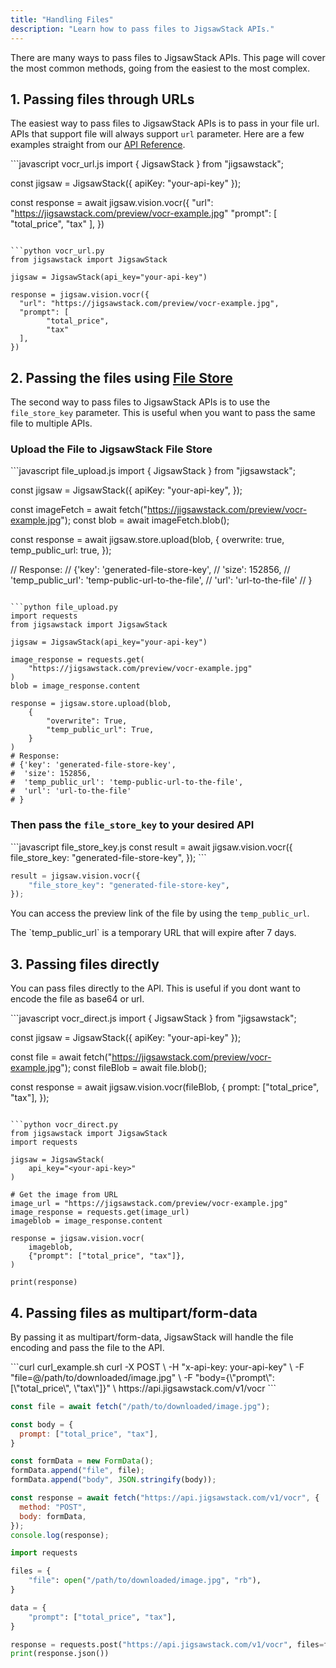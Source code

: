 ```yaml
---
title: "Handling Files"
description: "Learn how to pass files to JigsawStack APIs."
---
```


There are many ways to pass files to JigsawStack APIs. This page will cover the most common methods, going from the easiest to the most complex.

## 1. Passing files through URLs
The easiest way to pass files to JigsawStack APIs is to pass in your file url. APIs that support file will always support `url` parameter.
Here are a few examples straight from our [API Reference](/docs/api-reference).

<CodeGroup>
```javascript vocr_url.js
import { JigsawStack } from "jigsawstack";

const jigsaw = JigsawStack({ apiKey: "your-api-key" });

const response = await jigsaw.vision.vocr({
  "url": "https://jigsawstack.com/preview/vocr-example.jpg"
  "prompt": [
        "total_price",
        "tax"
  ],
})
```

```python vocr_url.py
from jigsawstack import JigsawStack

jigsaw = JigsawStack(api_key="your-api-key")

response = jigsaw.vision.vocr({
  "url": "https://jigsawstack.com/preview/vocr-example.jpg",
  "prompt": [
        "total_price",
        "tax"
  ],
})
```
</CodeGroup>



## 2. Passing the files using [File Store](/docs/api-reference/store/file/add)

The second way to pass files to JigsawStack APIs is to use the `file_store_key` parameter.
This is useful when you want to pass the same file to multiple APIs. 

### Upload the File to JigsawStack File Store
<CodeGroup>
```javascript file_upload.js
import { JigsawStack } from "jigsawstack";

const jigsaw = JigsawStack({
  apiKey: "your-api-key",
});

const imageFetch = await fetch("https://jigsawstack.com/preview/vocr-example.jpg");
const blob = await imageFetch.blob();

const response = await jigsaw.store.upload(blob, {
  overwrite: true,
  temp_public_url: true,
});

// Response:
// {'key': 'generated-file-store-key',
//  'size': 152856,
//  'temp_public_url': 'temp-public-url-to-the-file',
//  'url': 'url-to-the-file'
// }
```

```python file_upload.py
import requests
from jigsawstack import JigsawStack

jigsaw = JigsawStack(api_key="your-api-key")

image_response = requests.get(
    "https://jigsawstack.com/preview/vocr-example.jpg"
)
blob = image_response.content

response = jigsaw.store.upload(blob, 
    {
        "overwrite": True,
        "temp_public_url": True,
    }
)
# Response:
# {'key': 'generated-file-store-key',
#  'size': 152856,
#  'temp_public_url': 'temp-public-url-to-the-file',
#  'url': 'url-to-the-file'
# }
```
</CodeGroup>

### Then pass the `file_store_key` to your desired API
<CodeGroup>
```javascript file_store_key.js
const result = await jigsaw.vision.vocr({
  file_store_key: "generated-file-store-key",
});
```

```python file_store_key.py
result = jigsaw.vision.vocr({
    "file_store_key": "generated-file-store-key",
});
```

</CodeGroup>

You can access the preview link of the file by using the `temp_public_url`.

<Warning>
The `temp_public_url` is a temporary URL that will expire after 7 days.
</Warning>



## 3. Passing files directly
You can pass files directly to the API. This is useful if you dont want to encode the file as base64 or url.


<CodeGroup>
```javascript vocr_direct.js 
import { JigsawStack } from "jigsawstack";

const jigsaw = JigsawStack({ apiKey: "your-api-key" });

const file = await fetch("https://jigsawstack.com/preview/vocr-example.jpg");
const fileBlob = await file.blob();

const response = await jigsaw.vision.vocr(fileBlob, {
  prompt: ["total_price", "tax"],
});
```

```python vocr_direct.py
from jigsawstack import JigsawStack
import requests

jigsaw = JigsawStack(
    api_key="<your-api-key>"
)

# Get the image from URL
image_url = "https://jigsawstack.com/preview/vocr-example.jpg"
image_response = requests.get(image_url)
imageblob = image_response.content

response = jigsaw.vision.vocr(
    imageblob,
    {"prompt": ["total_price", "tax"]},
)

print(response)
```
</CodeGroup>

## 4. Passing files as multipart/form-data
By passing it as multipart/form-data, JigsawStack will handle the file encoding and pass the file to the API.

<CodeGroup>
```curl curl_example.sh
curl -X POST \
  -H "x-api-key: your-api-key" \
  -F "file=@/path/to/downloaded/image.jpg" \
  -F "body={\"prompt\": [\"total_price\", \"tax\"]}" \
  https://api.jigsawstack.com/v1/vocr
```

```javascript multipart_form_data.js
const file = await fetch("/path/to/downloaded/image.jpg");

const body = {
  prompt: ["total_price", "tax"],
}

const formData = new FormData();
formData.append("file", file);
formData.append("body", JSON.stringify(body));

const response = await fetch("https://api.jigsawstack.com/v1/vocr", {
  method: "POST",
  body: formData,
});
console.log(response);
```

```python multipart_form_data.py
import requests

files = {
    "file": open("/path/to/downloaded/image.jpg", "rb"),
}

data = {
    "prompt": ["total_price", "tax"],
}

response = requests.post("https://api.jigsawstack.com/v1/vocr", files=files, data=data)
print(response.json())
```
</CodeGroup>



